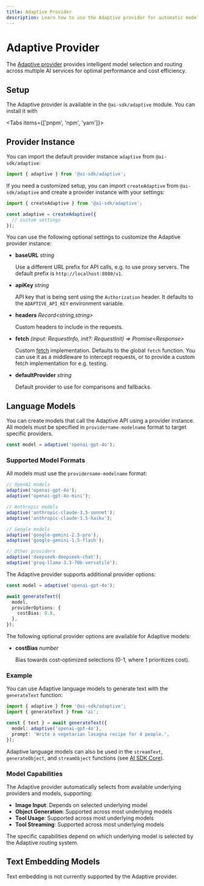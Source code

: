 ```yaml
---
title: Adaptive Provider
description: Learn how to use the Adaptive provider for automatic model selection.
---
```


# Adaptive Provider

The [Adaptive provider](https://ai-sdk.dev/providers/ai-sdk-providers/adaptive) provides intelligent model selection and routing across multiple AI services for optimal performance and cost efficiency.

## Setup

The Adaptive provider is available in the `@ai-sdk/adaptive` module. You can install it with

<Tabs items={['pnpm', 'npm', 'yarn']}>
  <Tab>
    <Snippet text="pnpm add @ai-sdk/adaptive" dark />
  </Tab>
  <Tab>
    <Snippet text="npm install @ai-sdk/adaptive" dark />
  </Tab>
  <Tab>
    <Snippet text="yarn add @ai-sdk/adaptive" dark />
  </Tab>
</Tabs>

## Provider Instance

You can import the default provider instance `adaptive` from `@ai-sdk/adaptive`:

```ts
import { adaptive } from '@ai-sdk/adaptive';
```

If you need a customized setup, you can import `createAdaptive` from `@ai-sdk/adaptive`
and create a provider instance with your settings:

```ts
import { createAdaptive } from '@ai-sdk/adaptive';

const adaptive = createAdaptive({
  // custom settings
});
```

You can use the following optional settings to customize the Adaptive provider instance:

- **baseURL** _string_

  Use a different URL prefix for API calls, e.g. to use proxy servers.
  The default prefix is `http://localhost:8080/v1`.

- **apiKey** _string_

  API key that is being sent using the `Authorization` header.
  It defaults to the `ADAPTIVE_API_KEY` environment variable.

- **headers** _Record&lt;string,string&gt;_

  Custom headers to include in the requests.

- **fetch** _(input: RequestInfo, init?: RequestInit) => Promise&lt;Response&gt;_

  Custom [fetch](https://developer.mozilla.org/en-US/docs/Web/API/fetch) implementation.
  Defaults to the global `fetch` function.
  You can use it as a middleware to intercept requests,
  or to provide a custom fetch implementation for e.g. testing.

- **defaultProvider** _string_

  Default provider to use for comparisons and fallbacks.

## Language Models

You can create models that call the Adaptive API using a provider instance.
All models must be specified in `providername-modelname` format to target specific providers.

```ts
const model = adaptive('openai-gpt-4o');
```

### Supported Model Formats

All models must use the `providername-modelname` format:

```ts
// OpenAI models
adaptive('openai-gpt-4o');
adaptive('openai-gpt-4o-mini');

// Anthropic models
adaptive('anthropic-claude-3.5-sonnet');
adaptive('anthropic-claude-3.5-haiku');

// Google models
adaptive('google-gemini-2.5-pro');
adaptive('google-gemini-1.5-flash');

// Other providers
adaptive('deepseek-deepseek-chat');
adaptive('groq-llama-3.3-70b-versatile');
```

The Adaptive provider supports additional provider options:

```ts
const model = adaptive('openai-gpt-4o');

await generateText({
  model,
  providerOptions: {
    costBias: 0.8,
  },
});
```

The following optional provider options are available for Adaptive models:

- **costBias** _number_

  Bias towards cost-optimized selections (0-1, where 1 prioritizes cost).

### Example

You can use Adaptive language models to generate text with the `generateText` function:

```ts
import { adaptive } from '@ai-sdk/adaptive';
import { generateText } from 'ai';

const { text } = await generateText({
  model: adaptive('openai-gpt-4o'),
  prompt: 'Write a vegetarian lasagna recipe for 4 people.',
});
```

Adaptive language models can also be used in the `streamText`, `generateObject`, and `streamObject` functions
(see [AI SDK Core](/docs/ai-sdk-core)).

### Model Capabilities

The Adaptive provider automatically selects from available underlying providers and models, supporting:

- **Image Input**: Depends on selected underlying model
- **Object Generation**: Supported across most underlying models
- **Tool Usage**: Supported across most underlying models
- **Tool Streaming**: Supported across most underlying models

The specific capabilities depend on which underlying model is selected by the Adaptive routing system.

## Text Embedding Models

Text embedding is not currently supported by the Adaptive provider.
